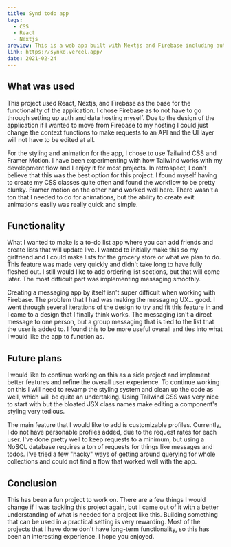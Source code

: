 ```yaml
---
title: Synd todo app
tags:
  - CSS
  - React
  - Nextjs
preview: This is a web app built with Nextjs and Firebase including authentication, friends, and social todo lists.
link: https://synkd.vercel.app/
date: 2021-02-24
---
```


## What was used

This project used React, Nextjs, and Firebase as the base for the functionality of the application. I chose Firebase as to not have to go through setting up auth and data hosting myself. Due to the design of the application if I wanted to move from Firebase to my hosting I could just change the context functions to make requests to an API and the UI layer will not have to be edited at all.

For the styling and animation for the app, I chose to use Tailwind CSS and Framer Motion. I have been experimenting with how Tailwind works with my development flow and I enjoy it for most projects. In retrospect, I don't believe that this was the best option for this project. I found myself having to create my CSS classes quite often and found the workflow to be pretty clunky. Framer motion on the other hand worked well here. There wasn't a ton that I needed to do for animations, but the ability to create exit animations easily was really quick and simple.

## Functionality

What I wanted to make is a to-do list app where you can add friends and create lists that will update live. I wanted to initially make this so my girlfriend and I could make lists for the grocery store or what we plan to do. This feature was made very quickly and didn't take long to have fully fleshed out. I still would like to add ordering list sections, but that will come later. The most difficult part was implementing messaging smoothly.

Creating a messaging app by itself isn't super difficult when working with Firebase. The problem that I had was making the messaging UX... good. I went through several iterations of the design to try and fit this feature in and I came to a design that I finally think works. The messaging isn't a direct message to one person, but a group messaging that is tied to the list that the user is added to. I found this to be more useful overall and ties into what I would like the app to function as.

## Future plans

I would like to continue working on this as a side project and implement better features and refine the overall user experience. To continue working on this I will need to revamp the styling system and clean up the code as well, which will be quite an undertaking. Using Tailwind CSS was very nice to start with but the bloated JSX class names make editing a component's styling very tedious.

The main feature that I would like to add is customizable profiles. Currently, I do not have personable profiles added, due to the request rates for each user. I've done pretty well to keep requests to a minimum, but using a NoSQL database requires a ton of requests for things like messages and todos. I've tried a few "hacky" ways of getting around querying for whole collections and could not find a flow that worked well with the app.

## Conclusion

This has been a fun project to work on. There are a few things I would change if I was tackling this project again, but I came out of it with a better understanding of what is needed for a project like this. Building something that can be used in a practical setting is very rewarding. Most of the projects that I have done don't have long-term functionality, so this has been an interesting experience.
I hope you enjoyed.
